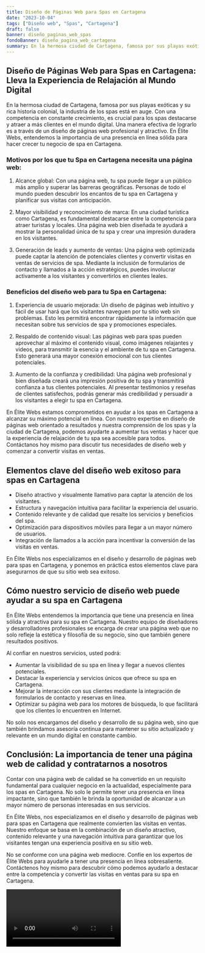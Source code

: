 ```yaml
---
title: Diseño de Páginas Web para Spas en Cartagena
date: "2023-10-04"
tags: ["Diseño web", "Spas", "Cartagena"]
draft: false
banner: diseño_paginas_web_spas
fondoBanner: diseño_pagina_web_cartagena
summary: En la hermosa ciudad de Cartagena, famosa por sus playas exóticas y su rica historia colonial, la industria de los spas está en auge. Con una competencia en constante crecimiento, es crucial para los spas destacarse y atraer a más clientes en el mundo digital. Una manera efectiva de lograrlo es a través de un diseño de páginas web profesional y atractivo. En Élite Webs, entendemos la importancia de una presencia en línea sólida para hacer crecer tu negocio de spa en Cartagena.
---
```



## Diseño de Páginas Web para Spas en Cartagena: Lleva la Experiencia de Relajación al Mundo Digital

En la hermosa ciudad de Cartagena, famosa por sus playas exóticas y su rica historia colonial, la industria de los spas está en auge. Con una competencia en constante crecimiento, es crucial para los spas destacarse y atraer a más clientes en el mundo digital. Una manera efectiva de lograrlo es a través de un diseño de páginas web profesional y atractivo. En Élite Webs, entendemos la importancia de una presencia en línea sólida para hacer crecer tu negocio de spa en Cartagena.

### Motivos por los que tu Spa en Cartagena necesita una página web:

1. Alcance global: Con una página web, tu spa puede llegar a un público más amplio y superar las barreras geográficas. Personas de todo el mundo pueden descubrir los encantos de tu spa en Cartagena y planificar sus visitas con anticipación.

2. Mayor visibilidad y reconocimiento de marca: En una ciudad turística como Cartagena, es fundamental destacarse entre la competencia para atraer turistas y locales. Una página web bien diseñada te ayudará a mostrar la personalidad única de tu spa y crear una impresión duradera en los visitantes.

3. Generación de leads y aumento de ventas: Una página web optimizada puede captar la atención de potenciales clientes y convertir visitas en ventas de servicios de spa. Mediante la inclusión de formularios de contacto y llamados a la acción estratégicos, puedes involucrar activamente a los visitantes y convertirlos en clientes leales.

### Beneficios del diseño web para tu Spa en Cartagena:

1. Experiencia de usuario mejorada: Un diseño de páginas web intuitivo y fácil de usar hará que los visitantes naveguen por tu sitio web sin problemas. Esto les permitirá encontrar rápidamente la información que necesitan sobre tus servicios de spa y promociones especiales.

2. Respaldo de contenido visual: Las páginas web para spas pueden aprovechar al máximo el contenido visual, como imágenes relajantes y videos, para transmitir la esencia y el ambiente de tu spa en Cartagena. Esto generará una mayor conexión emocional con tus clientes potenciales.

3. Aumento de la confianza y credibilidad: Una página web profesional y bien diseñada creará una impresión positiva de tu spa y transmitirá confianza a tus clientes potenciales. Al presentar testimonios y reseñas de clientes satisfechos, podrás generar más credibilidad y persuadir a los visitantes a elegir tu spa en Cartagena.

En Élite Webs estamos comprometidos en ayudar a los spas en Cartagena a alcanzar su máximo potencial en línea. Con nuestro expertise en diseño de páginas web orientado a resultados y nuestra comprensión de los spas y la ciudad de Cartagena, podemos ayudarte a aumentar tus ventas y hacer que la experiencia de relajación de tu spa sea accesible para todos. Contáctanos hoy mismo para discutir tus necesidades de diseño web y comenzar a convertir visitas en ventas.

<GifSeo />

<Cta />

## Elementos clave del diseño web exitoso para spas en Cartagena

- Diseño atractivo y visualmente llamativo para captar la atención de los visitantes.
- Estructura y navegación intuitiva para facilitar la experiencia del usuario.
- Contenido relevante y de calidad que resalte los servicios y beneficios del spa.
- Optimización para dispositivos móviles para llegar a un mayor número de usuarios.
- Integración de llamados a la acción para incentivar la conversión de las visitas en ventas.

En Élite Webs nos especializamos en el diseño y desarrollo de páginas web para spas en Cartagena, y ponemos en práctica estos elementos clave para asegurarnos de que su sitio web sea exitoso.

## Cómo nuestro servicio de diseño web puede ayudar a su spa en Cartagena

En Élite Webs entendemos la importancia que tiene una presencia en línea sólida y atractiva para su spa en Cartagena. Nuestro equipo de diseñadores y desarrolladores profesionales se encarga de crear una página web que no solo refleje la estética y filosofía de su negocio, sino que también genere resultados positivos.

Al confiar en nuestros servicios, usted podrá:

- Aumentar la visibilidad de su spa en línea y llegar a nuevos clientes potenciales.
- Destacar la experiencia y servicios únicos que ofrece su spa en Cartagena.
- Mejorar la interacción con sus clientes mediante la integración de formularios de contacto y reservas en línea.
- Optimizar su página web para los motores de búsqueda, lo que facilitará que los clientes lo encuentren en Internet.

No solo nos encargamos del diseño y desarrollo de su página web, sino que también brindamos asesoría continua para mantener su sitio actualizado y relevante en un mundo digital en constante cambio.

## Conclusión: La importancia de tener una página web de calidad y contratarnos a nosotros

Contar con una página web de calidad se ha convertido en un requisito fundamental para cualquier negocio en la actualidad, especialmente para los spas en Cartagena. No solo le permite tener una presencia en línea impactante, sino que también le brinda la oportunidad de alcanzar a un mayor número de personas interesadas en sus servicios.

En Élite Webs, nos especializamos en el diseño y desarrollo de páginas web para spas en Cartagena que realmente convierten las visitas en ventas. Nuestro enfoque se basa en la combinación de un diseño atractivo, contenido relevante y una navegación intuitiva para garantizar que los visitantes tengan una experiencia positiva en su sitio web.

No se conforme con una página web mediocre. Confíe en los expertos de Élite Webs para ayudarle a tener una presencia en línea sobresaliente. Contáctenos hoy mismo para descubrir cómo podemos ayudarlo a destacar entre la competencia y convertir las visitas en ventas para su spa en Cartagena.

<Video />

<CtaBot job="Spas" city="Cartagena" />

<Gmaps query="Cartagena+españa+maps" />
